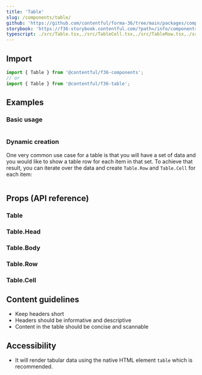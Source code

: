 ```yaml
---
title: 'Table'
slug: /components/table/
github: 'https://github.com/contentful/forma-36/tree/main/packages/components/table'
storybook: 'https://f36-storybook.contentful.com/?path=/info/components-table--default'
typescript: ./src/Table.tsx,./src/TableCell.tsx,./src/TableRow.tsx,./src/TableBody.tsx,./src/TableHead.tsx
---
```


## Import

```jsx static=true
import { Table } from '@contentful/f36-components';
// or
import { Table } from '@contentful/f36-table';
```

## Examples

### Basic usage

```jsx file=./examples/TableBasicUsageExample.tsx

```

### Dynamic creation

One very common use case for a table is that you will have a set of data and you would like to show a table row for each item in that set.
To achieve that result, you can iterate over the data and create `Table.Row` and `Table.Cell` for each item:

```jsx file=./examples/TableDynamicCreation.tsx

```

## Props (API reference)

### Table

<PropsTable of="Table" />

### Table.Head

<PropsTable of="TableHead" />

### Table.Body

<PropsTable of="TableBody" />

### Table.Row

<PropsTable of="TableRow" />

### Table.Cell

<PropsTable of="TableCell" />

## Content guidelines

- Keep headers short
- Headers should be informative and descriptive
- Content in the table should be concise and scannable

## Accessibility

- It will render tabular data using the native HTML element `table` which is recommended.
